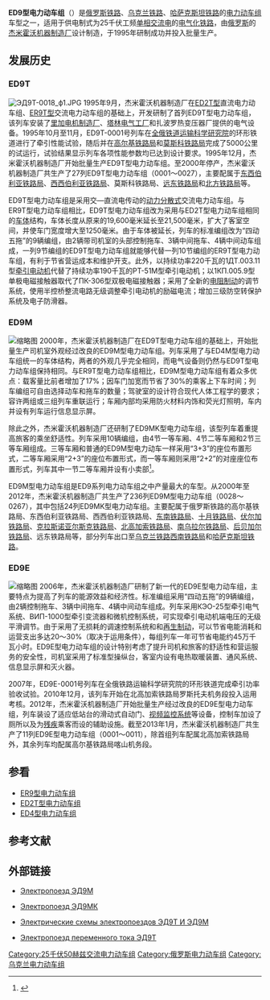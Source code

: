 {{noteTA
|G1=Railway
}}
{{鐵路車輛
|車輛名稱=ED9<br/>ЭД9
|圖像=ED9M-0071 Train 2011 G1.jpg
|圖像說明 =ED9M-0071号电力动车组
|類型=[[电力动车组|电力动车组]]
|型號=ED9
|原產國={{RUS}}
|製造=[[杰米霍沃机器制造厂|杰米霍沃机器制造厂]]
|車輛編號=
|製造年份=1995年—
|投入服務=
|用戶={{flagicon|RUS}} [[俄罗斯铁路运输|俄罗斯铁路]]<br />{{flagicon|UKR}} [[乌克兰铁路|乌克兰铁路]]<br />{{flagicon|KAZ}} [[哈萨克斯坦铁路|哈萨克斯坦铁路]]
|產量=299组
|衍生自=
|衍生型=
|數據=ED9M
|輛數=
|編組=9节（4M5T）
|營運最高速度=120
|設計最高速度=130
|試驗最高速度=
|起動加速度=2.5
|減速度（正常）= 2.3
|加速度（緊急）=
|載客量=
|編組載客量=
|編組長度=
|全長=22,056
|全闊=3,522
|全高=4,253
|車輛重量=
|編組總重量=
|軸重=
|軸距=
|軌距=1,520
|輪徑=
|轉向架=
|車身物料=[[耐候鋼|耐候鋼]]
|電化方式= AC 25kV 50Hz
|傳動方式=交—[[直流电|直流电]]
|牽引電動機=1ДТ.003.11
|電動機輸出=240 kW
|編組輸出= 3,520 kW
|傳動比=
|控制裝置=
|驅動裝置=
|變速段數=
|制動方式=
|保安裝置=
|全寬備註=
}}
'''ED9型电力动车组'''（{{lang-ru|'''Электропо́езд ЭД9'''}}）是[[俄罗斯铁路运输|俄罗斯铁路]]、[[乌克兰铁路|乌克兰铁路]]、[[哈萨克斯坦铁路|哈萨克斯坦铁路]]的[[电力动车组|电力动车组]]车型之一，适用于供电制式为25千伏工频[[单相交流电|单相交流电]]的[[电气化铁路|电气化铁路]]，由[[俄罗斯|俄罗斯]]的[[杰米霍沃机器制造厂|杰米霍沃机器制造厂]]设计制造，于1995年研制成功并投入批量生产。

==发展历史==
=== ED9T ===
[[File:ЭД9Т-0018_ф1.JPG|thumb]]
1995年9月，杰米霍沃机器制造厂在[[ED2T型电力动车组|ED2T型]]直流电力动车组、[[ER9型电力动车组|ER9T型]]交流电力动车组的基础上，开发研制了首列ED9T型电力动车组，该列车安装了[[里加电机制造厂|里加电机制造厂]]、[[塔林电气工厂|塔林电气工厂]]和扎波罗热变压器厂提供的电气设备。1995年10月至11月，ED9T-0001号列车在[[全俄铁道运输科学研究院|全俄铁道运输科学研究院]]的环形铁道进行了牵引性能试验，随后并在[[高尔基铁路局|高尔基铁路局]]和[[莫斯科铁路局|莫斯科铁路局]]完成了5000公里的试运行，试验结果显示列车各项性能参数均已达到设计要求。1995年12月，杰米霍沃机器制造厂开始批量生产ED9T型电力动车组。至2000年停产，杰米霍沃机器制造厂共生产了27列ED9T型电力动车组（0001～0027），主要配属于[[东西伯利亚铁路局|东西伯利亚铁路局]]、[[西西伯利亚铁路局|西西伯利亚铁路局]]、莫斯科铁路局、[[远东铁路局|远东铁路局]]和[[北方铁路局|北方铁路局]]等。

ED9T型电力动车组是采用交—直流电传动的[[動力分散式列車|动力分散式]]交流电力动车组。与ER9T型电力动车组相比，ED9T型电力动车组改为采用与ED2T型电力动车组相同的[[车体|车体]]结构，车体长度从原来的19,600毫米延长至21,500毫米，扩大了客室空间，并使车门宽度增大至1250毫米。由于车体被延长，列车的标准编组改为“四动五拖”的9辆编组，由2辆带司机室的头部控制拖车、3辆中间拖车、4辆中间动车组成，一列9节编组的ED9T型电力动车组就能够代替一列10节编组的ER9T型电力动车组，有利于节省营运成本和维护开支。此外，以持续功率220千瓦的1ДТ.003.11型[[牵引电动机|牵引电动机]]代替了持续功率190千瓦的РТ-51М型牵引电动机；以1КП.005.9型单极电磁接触器取代了ПК-306型双极电磁接触器；采用了全新的[[电阻制动|电阻制动]]的调节系统，使用半控桥整流电路无级调整牵引电动机的励磁电流；增加三级防空转保护系统及电子防滑器。

=== ED9M ===
[[File:Аэроэкспресс_Владивосток_-_Аэропорт_Кневичи.jpg|缩略图]]
2000年，杰米霍沃机器制造厂在ED9T型电力动车组的基础上，开始批量生产司机室外观经过改良的ED9M型电力动车组。列车采用了与ED4M型电力动车组统一的车体结构，两者的外观几乎完全相同，而电气设备则仍然与ED9T型电力动车组保持相同。与ER9T型电力动车组相比，ED9M型电力动车组有着众多优点：载客量比前者增加了17%；因车门加宽而节省了30%的乘客上下车时间；列车编组可自由选择动车和拖车的数量；驾驶室的设计符合现代人体工程学的要求；容许两组或三组列车重联运行；车厢内部均采用防火材料内饰和荧光灯照明，车内并设有列车运行信息显示屏。

除此之外，杰米霍沃机器制造厂还研制了ED9MK型电力动车组，该型列车着重提高旅客的乘坐舒适性。列车采用10辆编组，由4节一等车厢、4节二等车厢和2节三等车厢组成。三等车厢和普通的ED9M型电力动车一样采用“3+3”的座位布置形式，二等车厢采用“2+3”的座位布置形式，而一等车厢则采用“2+2”的对座座位布置形式，列车其中一节二等车厢并设有小卖部<ref>{{Cite web |url=http://www.dmzavod.ru/work/production/trains/38 |title=Электропоезд ЭД9МК |accessdate=2013-04-02 |publisher=ОАО «Демиховский машиностроительный завод» |date= |deadurl=yes |archiveurl=https://web.archive.org/web/20120509165247/http://www.dmzavod.ru/work/production/trains/38 |archivedate=2012-05-09 }}</ref>。

ED9M型电力动车组是ED9系列电力动车组之中产量最大的车型。从2000年至2012年，杰米霍沃机器制造厂共生产了236列ED9M型电力动车组（0028～0267），其中包括24列ED9MK型电力动车组。主要配属于俄罗斯铁路的高尔基铁路局、东西伯利亚铁路局、西西伯利亚铁路局、[[东南铁路局|东南铁路局]]、[[十月铁路局|十月铁路局]]、[[伏尔加铁路局|伏尔加铁路局]]、[[克拉斯诺亚尔斯克铁路局|克拉斯诺亚尔斯克铁路局]]、[[北高加索铁路局|北高加索铁路局]]、[[南乌拉尔铁路局|南乌拉尔铁路局]]、[[后贝加尔铁路局|后贝加尔铁路局]]、远东铁路局等，部分列车出口至[[乌克兰铁路|乌克兰铁路]][[西南铁路局|西南铁路局]]和[[哈萨克斯坦铁路|哈萨克斯坦铁路]]。

=== ED9E ===
[[File:Electrichka_ED9E-0002_01.JPG|缩略图]]
2006年，杰米霍沃机器制造厂研制了新一代的ED9E型电力动车组，主要特点为提高了列车的能源效益和经济性。标准编组采用“四动五拖”的9辆编组，由2辆控制拖车、3辆中间拖车、4辆中间动车组成。列车采用КЭО-25型牵引电气系统、ВИП-1000型牵引变流器和微机控制系统，可实现牵引电动机端电压的无级平滑调节。由于采用了无损耗的调速控制系统和和[[再生制动|再生制动]]，可以节省电能消耗和运营支出多达20～30%（取决于运用条件），每组列车一年可节省电能约45万千瓦小时。ED9E型电力动车组的设计特别考虑了提升司机和旅客的舒适性和营运服务的安全性，司机室采用了标准型操纵台，客室内设有电热取暖装置、通风系统、信息显示屏和灭火器。

2007年，ED9E-0001号列车在全俄铁路运输科学研究院的环形铁道完成牵引功率验收试验。2010年12月，该列车开始在北高加索铁路局罗斯托夫机务段投入运用考核。2012年，杰米霍沃机器制造厂开始批量生产经过改良的ED9E型电力动车组，列车装设了适应低站台的滑动式自动门、[[閉路電視|视频监控系统]]等设备，控制车加设了厕所以及为[[殘疾人士|残疾]]乘客而设的辅助设施。截至2013年1月，杰米霍沃机器制造厂共生产了11列ED9E型电力动车组（0001～0011），除首组列车配属北高加索铁路局外，其余列车均配属高尔基铁路局喀山机务段。

==参看==
{{Portal|鐵路|P train.svg}}
*[[ER9型电力动车组|ER9型电力动车组]]
*[[ED2T型电力动车组|ED2T型电力动车组]]
*[[ED4型电力动车组|ED4型电力动车组]]

==参考文献==
{{reflist}}

==外部链接==
{{commonscat|Electric multiple units ED9}}
* {{ru}} [https://web.archive.org/web/20121227115407/http://www.dmzavod.ru/work/production/trains/77 Электропоезд ЭД9М]
* {{ru}} [https://web.archive.org/web/20120509165247/http://www.dmzavod.ru/work/production/trains/38 Электропоезд ЭД9МК]
* {{ru}} [http://scbist.com/zhurnal-lokomotiv/9693-elektricheskie-shemy-elktropoezdov-ed9t-i-ed9m.html Электрические схемы электропоездов ЭД9Т И ЭД9М]{{Webarchive|url=https://archive.is/20130202140622/http://scbist.com/zhurnal-lokomotiv/9693-elektricheskie-shemy-elktropoezdov-ed9t-i-ed9m.html |date=2013-02-02 }}
* {{ru}} [http://www.emupages.narod.ru/trains-ed9t.htm Электропоезд переменного тока ЭД9Т]{{Wayback|url=http://www.emupages.narod.ru/trains-ed9t.htm |date=20130516184020 }}

{{Soviet and CIS multiple units}}

[[Category:25千伏50赫兹交流电力动车组|Category:25千伏50赫兹交流电力动车组]]
[[Category:俄罗斯电力动车组|Category:俄罗斯电力动车组]]
[[Category:乌克兰电力动车组|Category:乌克兰电力动车组]]
